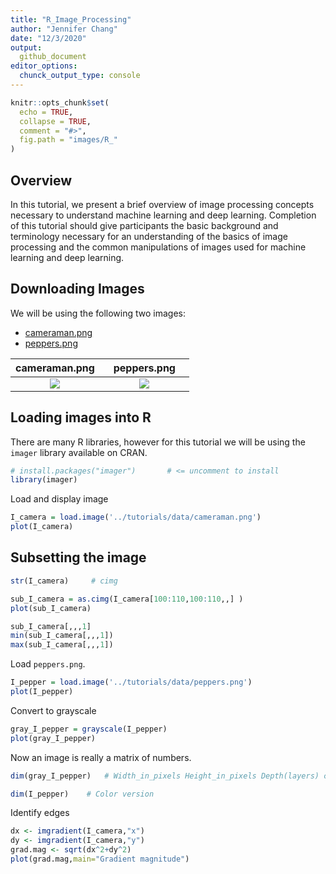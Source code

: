 ```yaml
---
title: "R_Image_Processing"
author: "Jennifer Chang"
date: "12/3/2020"
output:
  github_document
editor_options:
  chunck_output_type: console
---
```


```r
knitr::opts_chunk$set(
  echo = TRUE,
  collapse = TRUE,
  comment = "#>",
  fig.path = "images/R_"
)
```

## Overview

In this tutorial, we present a brief overview of image processing concepts necessary to understand machine learning and deep learning. Completion of this tutorial should give participants the basic background and terminology necessary for an understanding of the basics of image processing and the common manipulations of images used for machine learning and deep learning.

## Downloading Images

We will be using the following two images:

* [cameraman.png](https://geospatial.101workbook.org/Workshops/Tutorial1_Image_Processing_Essentials_Boucheron.html)
* [peppers.png]()

cameraman.png|peppers.png            
:-------------------------:|:-------------------------:
<img src="https://geospatial.101workbook.org/tutorials/data/cameraman.png">   | <img src="https://geospatial.101workbook.org/tutorials/data/peppers.png">

## Loading images into R

There are many R libraries, however for this tutorial we will be using the `imager` library available on CRAN.

```r
# install.packages("imager")       # <= uncomment to install
library(imager)
```

Load and display image

```r
I_camera = load.image('../tutorials/data/cameraman.png')
plot(I_camera)
```

## Subsetting the image

```r
str(I_camera)     # cimg

sub_I_camera = as.cimg(I_camera[100:110,100:110,,] )
plot(sub_I_camera)
```

```r
sub_I_camera[,,,1]
min(sub_I_camera[,,,1])
max(sub_I_camera[,,,1])
```

Load `peppers.png`.

```r
I_pepper = load.image('../tutorials/data/peppers.png')
plot(I_pepper)
```

Convert to grayscale

```r
gray_I_pepper = grayscale(I_pepper)
plot(gray_I_pepper)
```

Now an image is really a matrix of numbers.

```r
dim(gray_I_pepper)   # Width_in_pixels Height_in_pixels Depth(layers) color(1=grayscale, 3=RGB)
```

```r
dim(I_pepper)    # Color version
```

Identify edges

```r
dx <- imgradient(I_camera,"x")
dy <- imgradient(I_camera,"y")
grad.mag <- sqrt(dx^2+dy^2)
plot(grad.mag,main="Gradient magnitude")
```
